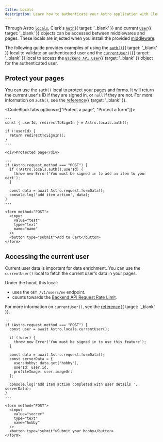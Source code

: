 ```yaml
---
title: Locals
description: Learn how to authenticate your Astro application with Clerk using locals.
---
```


Through Astro [`locals`](https://docs.astro.build/en/guides/middleware/#storing-data-in-contextlocals), Clerk's [`Auth`](/docs/references/nextjs/auth-object){{ target: '_blank' }} and current [`User`](/docs/references/javascript/user/user){{ target: '_blank' }} objects can be accessed between middlewares and pages. These locals are injected when you install the provided [middleware](/docs/references/astro/clerk-middleware).

The following guide provides examples of using the [`auth()`](/docs/references/nextjs/auth){{ target: '_blank' }} local to validate an authenticated user and the [`currentUser()`](/docs/references/nextjs/current-user){{ target: '_blank' }} local to access the [`Backend API User`](/docs/references/backend/types/backend-user){{ target: '_blank' }} object for the authenticated user.

## Protect your pages

You can use the `auth()` local to protect your pages and forms. It will return the current user's ID if they are signed in, or `null` if they are not. For more information on `auth()`, see the [reference](/docs/references/nextjs/auth){{ target: '_blank' }}.

<CodeBlockTabs options={["Protect a page", "Protect a form"]}>
  ```astro {{ prettier: false, filename: 'src/pages/protected.astro' }}
  ---
  const { userId, redirectToSignIn } = Astro.locals.auth();

  if (!userId) {
    return redirectToSignIn();
  }
  ---

  <div>Protected page</div>
  ```

  ```astro {{ prettier: false, filename: 'src/pages/form.astro' }}
  ---
  if (Astro.request.method === "POST") {
    if (!Astro.locals.auth().userId) {
      throw new Error('You must be signed in to add an item to your cart');
    }

    const data = await Astro.request.formData();
    console.log('add item action', data);
  }
  ---

  <form method="POST">
    <input
      value="test"
      type="text"
      name="name"
    />
    <button type="submit">Add to Cart</button>
  </form>
  ```
</CodeBlockTabs>

## Accessing the current user

Current user data is important for data enrichment. You can use the `currentUser()` local to fetch the current user's data in your pages.

Under the hood, this local:

- uses the `GET /v1/users/me` endpoint.
- counts towards the [Backend API Request Rate Limit](/docs/backend-requests/resources/rate-limits#rate-limits).

For more information on `currentUser()`, see the [reference](/docs/references/nextjs/current-user){{ target: '_blank' }}.

```astro {{ prettier: false, filename: 'src/pages/form.astro' }}
---
if (Astro.request.method === "POST") {
  const user = await Astro.locals.currentUser();

  if (!user) {
    throw new Error('You must be signed in to use this feature');
  }

  const data = await Astro.request.formData();
  const serverData = {
    usersHobby: data.get("hobby"),
    userId: user.id,
    profileImage: user.imageUrl
  };

  console.log('add item action completed with user details ', serverData);
}
---

<form method="POST">
  <input
    value="soccer"
    type="text"
    name="hobby"
  />
  <button type="submit">Submit your hobby</button>
</form>
```

